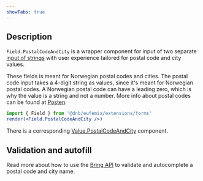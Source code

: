 ```yaml
---
showTabs: true
---
```


## Description

`Field.PostalCodeAndCity` is a wrapper component for input of two separate [input of strings](/uilib/extensions/forms/base-fields/String) with user experience tailored for postal code and city values.

These fields is meant for Norwegian postal codes and cities. The postal code input takes a 4-digit string as values, since it's meant for Norwegian postal codes. A Norwegian postal code can have a leading zero, which is why the value is a string and not a number.
More info about postal codes can be found at [Posten](https://www.bring.no/tjenester/adressetjenester/postnummer).

```jsx
import { Field } from '@dnb/eufemia/extensions/forms'
render(<Field.PostalCodeAndCity />)
```

There is a corresponding [Value.PostalCodeAndCity](/uilib/extensions/forms/Value/PostalCodeAndCity) component.

## Validation and autofill

Read more about how to use the [Bring API](/uilib/extensions/forms/Connectors/Bring/) to validate and autocomplete a postal code and city name.

